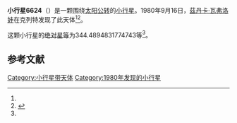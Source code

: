 {{Infobox planet
| bgcolour = #FFFFC0
| name = 6624
| symbol = 
| image = 
| caption = 
| discovery = yes
| discovery_ref = 
| discoverer = [[茲丹卡·瓦弗洛娃|茲丹卡·瓦弗洛娃]]
| discovery_site = [[克列特|克列特]] 
| discovered = 1980年9月16日
| designations = yes
| mp_name = 
| named_after = 
| alt_names = 1980 SG/ 1953 RJ / 1970 AH
| mp_category = [[主带小行星|主带小行星]]
| orbit_ref = <ref name="a">[http://ssd.jpl.nasa.gov/sbdb.cgi?sstr=6624 6624] {{Wayback|url=http://ssd.jpl.nasa.gov/sbdb.cgi?sstr=6624 |date=20110609185229 }}，小行星數據庫瀏覽器（JPL Small-Body Database Browser）－[[美国国家航空航天局|美国国家航空航天局]]喷气推进实验室</ref>
| epoch = 2456400.5 (2013年4月18日更新)
| aphelion = {{convert|2.833552237942571|AU|km|3|abbr=on|lk=out}}
| perihelion = {{convert|2.064379156273235|AU|km|3|abbr=on}}
| semimajor = {{convert|2.448965697107903|AU|km|3|abbr=on}}
| eccentricity = 0.157040395
| period = 1399.820921 [[日|日]]<br />3.83[[儒略年|儒略年]]
| avg_speed = 
| inclination = 7.073051248518275
| asc_node = 21.994076045648
| mean_anomaly = 
| arg_peri = 344.4894831774743
| satellites = 
| physical_characteristics = yes
| dimensions = 
| mass = 
| density = 
| surface_grav = 
| escape_velocity = 
| sidereal_day = 
| axial_tilt = 
| pole_ecliptic_lat = 
| pole_ecliptic_lon = 
| albedo = 
| temperatures= 
| temp_name1 = 
| mean_temp_1 = 
| max_temp_1 = 
| temp_name2 = 
| max_temp_2 = 
| spectral_type = 
| abs_magnitude = 344.4894831774743
}}

'''小行星6624'''（{{lang-en|6624}}）是一颗围绕[[太阳|太阳]][[公转|公转]]的[[小行星|小行星]]。1980年9月16日，[[茲丹卡·瓦弗洛娃|茲丹卡·瓦弗洛娃]]在克列特发现了此天体<ref name="a" /><ref>{{cite news|title=小行星列表|url=http://cfa-www.harvard.edu/iau/lists/NumberedMPs.txt|accessdate=2013-07-08|newspaper=哈佛大学|archive-date=2008-05-17|archive-url=https://web.archive.org/web/20080517010638/http://cfa-www.harvard.edu/iau/lists/NumberedMPs.txt|dead-url=no}}</ref>。

这颗小行星的[[绝对星等|绝对星等]]为344.4894831774743等<ref name="a" />。

==参考文献==
{{reflist}}
{{Minor Planet Number|[[小行星6623|小行星6623]]|[[小行星6625|小行星6625]]}}

{{小天体}}

[[Category:小行星带天体|Category:小行星带天体]]
[[Category:1980年发现的小行星|Category:1980年发现的小行星]]

{{asteroid-stub}}